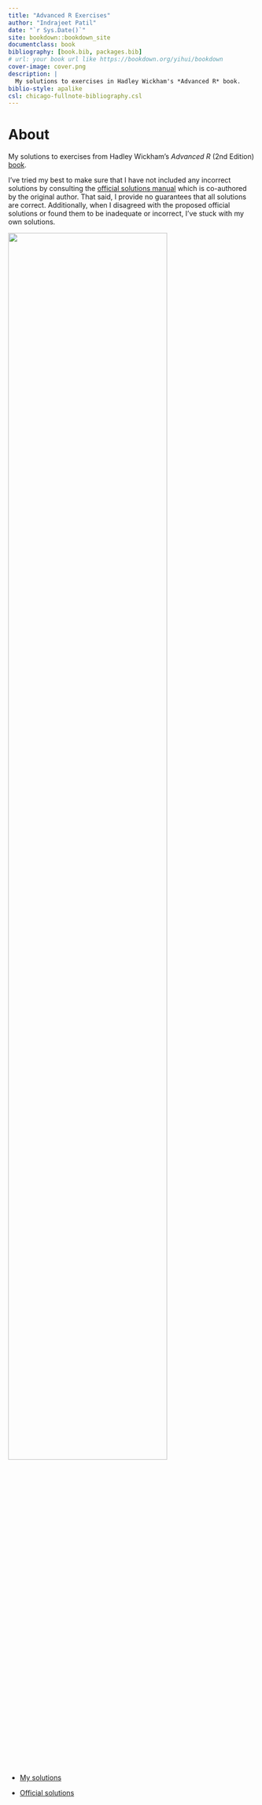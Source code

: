 ```yaml
--- 
title: "Advanced R Exercises"
author: "Indrajeet Patil"
date: "`r Sys.Date()`"
site: bookdown::bookdown_site
documentclass: book
bibliography: [book.bib, packages.bib]
# url: your book url like https://bookdown.org/yihui/bookdown
cover-image: cover.png
description: |
  My solutions to exercises in Hadley Wickham's *Advanced R* book.
biblio-style: apalike
csl: chicago-fullnote-bibliography.csl
---
```


# About {-}

My solutions to exercises from Hadley Wickham's _Advanced R_ (2nd Edition) [book](https://adv-r.hadley.nz/).

I've tried my best to make sure that I have not included any incorrect solutions by consulting the [official solutions manual](https://advanced-r-solutions.rbind.io/index.html) which is co-authored by the original author. That said, I provide no guarantees that all solutions are correct. Additionally, when I disagreed with the proposed official solutions or found them to be inadequate or incorrect, I've stuck with my own solutions.

<img src="assets/combined.jpg" width="80%" />

- [My solutions](https://github.com/IndrajeetPatil/Advanced-R-exercises)

- [Official solutions](https://advanced-r-solutions.rbind.io/index.html)
